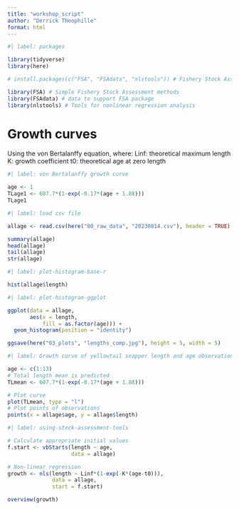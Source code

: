 ```yaml
---
title: "workshop_script"
author: "Derrick Theophille"
format: html
---
```


```r
#| label: packages

library(tidyverse)
library(here)

# install.packages(c("FSA", "FSAdata", "nlstools")) # Fishery Stock Assessment and other tools

library(FSA) # Simple Fishery Stock Assessment methods
library(FSAdata) # data to support FSA package
library(nlstools) # Tools for nonlinear regression analysis
```


# Growth curves

Using the von Bertalanffy equation, where:
Linf: theoretical maximum length
K: growth coefficient
t0: theoretical age at zero length

```r
#| label: von Bertalanffy growth curve

age <- 1
TLage1 <- 607.7*(1-exp(-0.17*(age + 1.88)))
TLage1
```


```r
#| label: load csv file

allage <- read.csv(here("00_raw_data", "20230814.csv"), header = TRUE)

summary(allage)
head(allage)
tail(allage)
str(allage)
```

```r
#| label: plot-histogram-base-r

hist(allage$length)
```

```r
#| label: plot-histogram-ggplot

ggplot(data = allage,
       aes(x = length, 
           fill = as.factor(age))) +
  geom_histogram(position = "identity")

ggsave(here("03_plots", "lengths_comp.jpg"), height = 5, width = 5)
```

```r
#| label: Growth curve of yellowtail snapper length and age observations

age <- c(1:13)
# Total length mean is predicted
TLmean <- 607.7*(1-exp(-0.17*(age + 1.88)))

# Plot curve
plot(TLmean, type = "l")
# Plot points of observations
points(x = allage$age, y = allage$length)
```

```r
#| label: using-stock-assessment-tools

# Calculate appropriate initial values
f.start <- vbStarts(length ~ age, 
                    data = allage)

# Non-linear regression
growth <- nls(length ~ Linf*(1-exp(-K*(age-t0))), 
              data = allage,
              start = f.start)

overview(growth)
```

